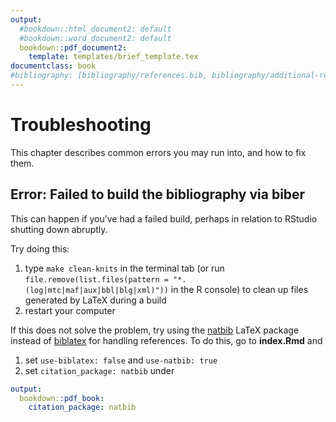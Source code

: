 ```yaml
---
output:
  #bookdown::html_document2: default
  #bookdown::word_document2: default
  bookdown::pdf_document2: 
    template: templates/brief_template.tex
documentclass: book
#bibliography: [bibliography/references.bib, bibliography/additional-references.bib]
---
```

  
# Troubleshooting

This chapter describes common errors you may run into, and how to fix them.

## Error: Failed to build the bibliography via biber
This can happen if you've had a failed build, perhaps in relation to RStudio shutting down abruptly.

Try doing this:

1. type `make clean-knits` in the terminal tab (or run `file.remove(list.files(pattern = "*.(log|mtc|maf|aux|bbl|blg|xml)"))` in the R console) to clean up files generated by LaTeX during a build
2. restart your computer 

If this does not solve the problem, try using the [natbib](https://www.overleaf.com/learn/latex/Bibliography_management_with_natbib) LaTeX package instead of [biblatex](https://www.overleaf.com/learn/latex/Articles/Getting_started_with_BibLaTeX) for handling references.
To do this, go to **index.Rmd** and 

1. set `use-biblatex: false` and `use-natbib: true`
2. set `citation_package: natbib` under 

```yaml
output:
  bookdown::pdf_book:
    citation_package: natbib
```